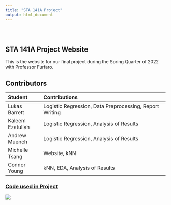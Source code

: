 ```yaml
---
title: "STA 141A Project"
output: html_document
---
```


<style type="text/css">
.title {
  display: none;
}

#getting-started img {
  margin-right: 10px;
}

</style>

<div class="row" style="padding-top: 30px;">
<div class="col-sm-6">

# **STA 141A Project Website**

This is the website for our final project during the Spring Quarter of 2022 with Professor Furfaro.

## Contributors
|Student         |Contributions                                          |
|:---------------|:------------------------------------------------------|
|Lukas Barrett   |Logistic Regression, Data Preprocessing, Report Writing|
|Kaleem Ezatullah|Logistic Regression, Analysis of Results               |
|Andrew Muench   |Logistic Regression, Analysis of Results               |
|Michelle Tsang  |Website, kNN                                           |
|Connor Young    |kNN, EDA, Analysis of Results                          |

</div>
<div class="col-sm-6">

### [Code used in Project](https://github.com/lbarrett24/STA_141A-Final_Project)

<a href = "https://github.com/lbarrett24/STA_141A-Final_Project">
![](images/logo.png)
</a>
</div>
